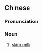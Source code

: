 {{also|脱脂奶}}
==Chinese==
{{zh-forms|s=脱脂奶|type=21}}

===Pronunciation===
{{zh-pron
|m=tuōzhī nǎi
|c=tyut3 zi1 naai5
|cat=n
}}

===Noun===
{{zh-noun}}

# [[skim milk]]